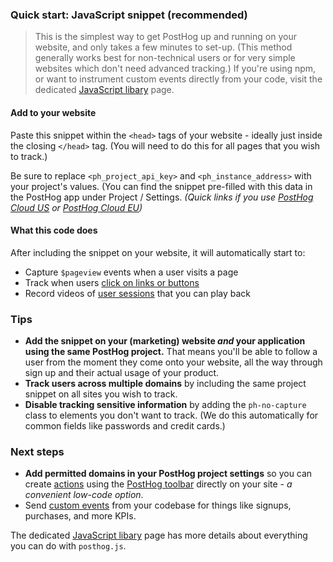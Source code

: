 
### Quick start: JavaScript snippet (recommended)

> This is the simplest way to get PostHog up and running on your website, and only takes a few minutes to set-up. (This method generally works best for non-technical users or for very simple websites which don't need advanced tracking.) If you're using npm, or want to instrument custom events directly from your code, visit the dedicated [JavaScript libary](/docs/integrate/client/js) page.

#### Add to your website

Paste this snippet within the `<head>` tags of your website - ideally just inside the closing `</head>` tag. (You will need to do this for all pages that you wish to track.)

<Snippet />

Be sure to replace `<ph_project_api_key>` and `<ph_instance_address>` with your project's values. (You can find the snippet pre-filled with this data in the PostHog app under Project / Settings. _(Quick links if you use [PostHog Cloud US](https://app.posthog.com/project/settings) or [PostHog Cloud EU](https://eu.posthog.com/project/settings))_

#### What this code does

After including the snippet on your website, it will automatically start to:

-   Capture `$pageview` events when a user visits a page
-   Track when users [click on links or buttons](/docs/user-guides/events#autocapture-event-tracking)
-   Record videos of [user sessions](/docs/user-guides/recordings) that you can play back

### Tips

- **Add the snippet on your (marketing) website _and_ your application using the same PostHog project.** That means you'll be able to follow a user from the moment they come onto your website, all the way through sign up and their actual usage of your product.
- **Track users across multiple domains** by including the same project snippet on all sites you wish to track.
- **Disable tracking sensitive information** by adding the `ph-no-capture` class to elements you don't want to track. (We do this automatically for common fields like passwords and credit cards.)

### Next steps

- **Add permitted domains in your PostHog project settings** so you can create [actions](/manual/actions) using the [PostHog toolbar](/manual/toolbar) directly on your site - _a convenient low-code option_.
- Send [custom events](/docs/integrate/client/js#send-custom-events-with-posthogcapture) from your codebase for things like signups, purchases, and more KPIs.

The dedicated [JavaScript libary](/docs/integrate/client/js) page has more details about everything you can do with `posthog.js`.
